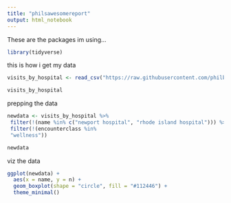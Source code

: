 ```yaml
---
title: "philsawesomereport"
output: html_notebook
---
```



These are the packages im using...

```r
library(tidyverse)

```

this is how i get my data

```r

visits_by_hospital <- read_csv("https://raw.githubusercontent.com/philbowsher/Foundation-of-the-R-Workflow-workshop-2019-09-06/master/Examples/data/visits_by_hospital.csv")

visits_by_hospital

```

prepping the data

```r

newdata <- visits_by_hospital %>%
 filter(!(name %in% c("newport hospital", "rhode island hospital"))) %>%
 filter(!(encounterclass %in% 
 "wellness")) 

newdata

```

viz the data

```r
ggplot(newdata) +
  aes(x = name, y = n) +
  geom_boxplot(shape = "circle", fill = "#112446") +
  theme_minimal()
```

